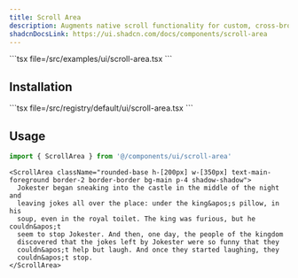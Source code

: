 ```yaml
---
title: Scroll Area
description: Augments native scroll functionality for custom, cross-browser styling.
shadcnDocsLink: https://ui.shadcn.com/docs/components/scroll-area
---
```


<ComponentPreview component="scroll-area">
  ```tsx file=<rootDir>/src/examples/ui/scroll-area.tsx
  ```
</ComponentPreview>

## Installation

<Installation component="scroll-area">
  ```tsx file=<rootDir>/src/registry/default/ui/scroll-area.tsx
  ```
</Installation>

## Usage

```ts
import { ScrollArea } from '@/components/ui/scroll-area'
```

```tsx
<ScrollArea className="rounded-base h-[200px] w-[350px] text-main-foreground border-2 border-border bg-main p-4 shadow-shadow">
  Jokester began sneaking into the castle in the middle of the night and
  leaving jokes all over the place: under the king&apos;s pillow, in his
  soup, even in the royal toilet. The king was furious, but he couldn&apos;t
  seem to stop Jokester. And then, one day, the people of the kingdom
  discovered that the jokes left by Jokester were so funny that they
  couldn&apos;t help but laugh. And once they started laughing, they
  couldn&apos;t stop.
</ScrollArea>
```